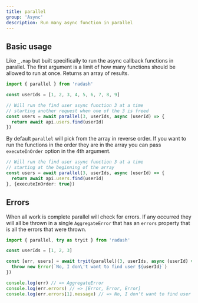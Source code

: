 ```yaml
---
title: parallel
group: 'Async'
description: Run many async function in parallel
---
```





## Basic usage

Like `_.map` but built specifically to run the async callback functions
in parallel. The first argument is a limit of how many functions should
be allowed to run at once. Returns an array of results.

```ts
import { parallel } from 'radash'

const userIds = [1, 2, 3, 4, 5, 6, 7, 8, 9]

// Will run the find user async function 3 at a time
// starting another request when one of the 3 is freed
const users = await parallel(3, userIds, async (userId) => {
  return await api.users.find(userId)
})
```

By default `parallel` will pick from the array in reverse order.
If you want to run the functions in the order they are in the array
you can pass `executeInOrder` option in the 4th argument.

```ts
// Will run the find user async function 3 at a time
// starting at the beginning of the array
const users = await parallel(3, userIds, async (userId) => {
  return await api.users.find(userId)
}, {executeInOrder: true})
```


## Errors

When all work is complete parallel will check for errors. If any
occurred they will all be thrown in a single `AggregateError` that
has an `errors` property that is all the errors that were thrown.

```ts
import { parallel, try as tryit } from 'radash'

const userIds = [1, 2, 3]

const [err, users] = await tryit(parallel)(3, userIds, async (userId) => {
  throw new Error(`No, I don\'t want to find user ${userId}`)
})

console.log(err) // => AggregateError
console.log(err.errors) // => [Error, Error, Error]
console.log(err.errors[1].message) // => No, I don't want to find user 2
```







